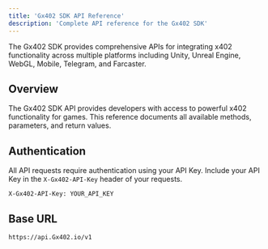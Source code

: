 ```yaml
---
title: 'Gx402 SDK API Reference'
description: 'Complete API reference for the Gx402 SDK'
---
```


<Note>
  The Gx402 SDK provides comprehensive APIs for integrating x402 functionality across multiple platforms including Unity, Unreal Engine, WebGL, Mobile, Telegram, and Farcaster.
</Note>

## Overview

The Gx402 SDK API provides developers with access to powerful x402 functionality for games. This reference documents all available methods, parameters, and return values.

## Authentication

All API requests require authentication using your API Key. Include your API Key in the `X-Gx402-API-Key` header of your requests.

```
X-Gx402-API-Key: YOUR_API_KEY
```

## Base URL

`https://api.Gx402.io/v1`